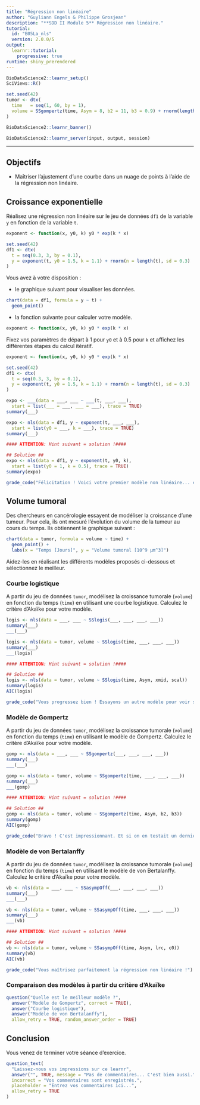 ```yaml
---
title: "Régression non linéaire"
author: "Guyliann Engels & Philippe Grosjean"
description: "**SDD II Module 5** Régression non linéaire."
tutorial:
  id: "B05La_nls"
  version: 2.0.0/5
output: 
  learnr::tutorial:
    progressive: true
runtime: shiny_prerendered
---
```


```r
BioDataScience2::learnr_setup()
SciViews::R()

set.seed(42)
tumor <- dtx(
  time   = seq(1, 60, by = 1),
  volume = SSgompertz(time, Asym = 8, b2 = 11, b3 = 0.9) + rnorm(length(time), 0, 0.05)
)
```

```r
BioDataScience2::learnr_banner()
```

```r
BioDataScience2::learnr_server(input, output, session)
```

------------------------------------------------------------------------

## Objectifs

-   Maîtriser l'ajustement d'une courbe dans un nuage de points à l'aide de la régression non linéaire.

## Croissance exponentielle

Réalisez une régression non linéaire sur le jeu de données `df1` de la variable `y` en fonction de la variable `t`.

```r
exponent <- function(x, y0, k) y0 * exp(k * x)

set.seed(42)
df1 <- dtx(
  t = seq(0.3, 3, by = 0.1),
  y = exponent(t, y0 = 1.5, k = 1.1) + rnorm(n = length(t), sd = 0.3)
)
```

Vous avez à votre disposition :

-   le graphique suivant pour visualiser les données.

```r
chart(data = df1, formula = y ~ t) +
  geom_point() 
```

-   la fonction suivante pour calculer votre modèle.

```r
exponent <- function(x, y0, k) y0 * exp(k * x)
```

Fixez vos paramètres de départ à 1 pour `y0` et à 0.5 pour `k` et affichez les différentes étapes du calcul itératif.

```r
exponent <- function(x, y0, k) y0 * exp(k * x)

set.seed(42)
df1 <- dtx(
  t = seq(0.3, 3, by = 0.1),
  y = exponent(t, y0 = 1.5, k = 1.1) + rnorm(n = length(t), sd = 0.3)
)
```

```r
expo <- ___(data = ___, ___ ~ ___(t, ___, ___),
  start = list(___ = ___, ___ = ___), trace = TRUE)
summary(___)
```

```r
expo <- nls(data = df1, y ~ exponent(t, ___, ___),
  start = list(y0 = ___, k = ___), trace = TRUE)
summary(___)

#### ATTENTION: Hint suivant = solution !####
```

```r
## Solution ##
expo <- nls(data = df1, y ~ exponent(t, y0, k),
  start = list(y0 = 1, k = 0.5), trace = TRUE)
summary(expo)
```

```r
grade_code("Félicitation ! Voici votre premier modèle non linéaire... et certainement pas le dernier.")
```

## Volume tumoral

Des chercheurs en cancérologie essayent de modéliser la croissance d'une tumeur. Pour cela, ils ont mesuré l'évolution du volume de la tumeur au cours du temps. Ils obtiennent le graphique suivant :

```r
chart(data = tumor, formula = volume ~ time) +
  geom_point() + 
  labs(x = "Temps [Jours]", y = "Volume tumoral [10^9 µm^3]")
```

Aidez-les en réalisant les différents modèles proposés ci-dessous et sélectionnez le meilleur.

### Courbe logistique

A partir du jeu de données `tumor`, modélisez la croissance tumorale (`volume`) en fonction du temps (`time`) en utilisant une courbe logistique. Calculez le critère d'Akaïke pour votre modèle.

```r
logis <- nls(data = ___, ___ ~ SSlogis(___, ___, ___, ___))
summary(___)
___(___)
```

```r
logis <- nls(data = tumor, volume ~ SSlogis(time, ___, ___, ___))
summary(___)
___(logis)

#### ATTENTION: Hint suivant = solution !####
```

```r
## Solution ##
logis <- nls(data = tumor, volume ~ SSlogis(time, Asym, xmid, scal))
summary(logis)
AIC(logis)
```

```r
grade_code("Vous progressez bien ! Essayons un autre modèle pour voir si l'on peut trouver mieux.")
```

### Modèle de Gompertz

A partir du jeu de données `tumor`, modélisez la croissance tumorale (`volume`) en fonction du temps (`time`) en utilisant le modèle de Gompertz. Calculez le critère d'Akaïke pour votre modèle.

```r
gomp <- nls(data = ___, ___ ~ SSgompertz(___, ___, ___, ___))
summary(___)
___(___)
```

```r
gomp <- nls(data = tumor, volume ~ SSgompertz(time, ___, ___, ___))
summary(___)
___(gomp)

#### ATTENTION: Hint suivant = solution !####
```

```r
## Solution ##
gomp <- nls(data = tumor, volume ~ SSgompertz(time, Asym, b2, b3))
summary(gomp)
AIC(gomp)
```

```r
grade_code("Bravo ! C'est impressionnant. Et si on en testait un dernier...")
```

### Modèle de von Bertalanffy

A partir du jeu de données `tumor`, modélisez la croissance tumorale (`volume`) en fonction du temps (`time`) en utilisant le modèle de von Bertalanffy. Calculez le critère d'Akaïke pour votre modèle.

```r
vb <- nls(data = ___, ___ ~ SSasympOff(___, ___, ___, ___))
summary(___)
___(___)
```

```r
vb <- nls(data = tumor, volume ~ SSasympOff(time, ___, ___, ___))
summary(___)
___(vb)

#### ATTENTION: Hint suivant = solution !####
```

```r
## Solution ##
vb <- nls(data = tumor, volume ~ SSasympOff(time, Asym, lrc, c0))
summary(vb)
AIC(vb)
```

```r
grade_code("Vous maîtrisez parfaitement la régression non linéaire !")
```

### Comparaison des modèles à partir du critère d'Akaïke

```r
question("Quelle est le meilleur modèle ?",
  answer("Modèle de Gompertz", correct = TRUE),
  answer("Courbe logistique"),
  answer("Modèle de von Bertalanffy"), 
  allow_retry = TRUE, random_answer_order = TRUE)
```

## Conclusion

Vous venez de terminer votre séance d'exercice.

```r
question_text(
  "Laissez-nous vos impressions sur ce learnr",
  answer("", TRUE, message = "Pas de commentaires... C'est bien aussi."),
  incorrect = "Vos commentaires sont enregistrés.",
  placeholder = "Entrez vos commentaires ici...",
  allow_retry = TRUE
)
```
